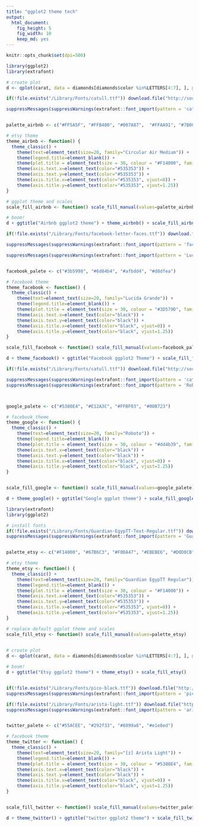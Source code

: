 ```yaml
---
title: "ggplot2 theme tech"
output:
  html_document:
    fig_height: 5
    fig_width: 10
    keep_md: yes
---
```



```r
knitr::opts_chunk$set(dpi=500)
```


```r

library(ggplot2)
library(extrafont)

# create plot
d <- qplot(carat, data = diamonds[diamonds$color %in%LETTERS[4:7], ], geom = "histogram", fill = color)


```

```r

if(!file.exists("/Library/Fonts/catull.ttf")) download.file("http://social-fonts.com/assets/fonts/catull/catull.ttf", "/Library/Fonts/catull.ttf", method="curl")

suppressMessages(suppressWarnings(extrafont::font_import(pattern = 'catull.ttf', prompt=FALSE)))


palette_airbnb <- c("#FF5A5F", "#FFB400", "#007A87",  "#FFAA91", "#7B0051")

# etsy theme
theme_airbnb <- function() {
  theme_classic() + 
    theme(text=element_text(size=20, family="Circular Air Medium")) +
    theme(legend.title=element_blank()) + 
    theme(plot.title = element_text(size = 30, colour = "#F14000", family="Circular Air Bold")) + 
    theme(axis.text.x=element_text(color="#535353")) +
    theme(axis.text.y=element_text(color="#535353")) +
    theme(axis.title.x=element_text(color="#535353", vjust=0)) +
    theme(axis.title.y=element_text(color="#535353", vjust=1.25))
}

# ggplot theme and scales
scale_fill_airbnb <- function() scale_fill_manual(values=palette_airbnb)

# boom!
d + ggtitle("Airbnb ggplot2 theme") + theme_airbnb() + scale_fill_airbnb()
```


```r

if(!file.exists("/Library/Fonts/facebook-letter-faces.ttf")) download.file("http://social-fonts.com/assets/fonts/facebook-letter-faces/facebook-letter-faces.ttf", "/Library/Fonts/facebook-letter-faces.ttf", method="curl")

suppressMessages(suppressWarnings(extrafont::font_import(pattern = 'facebook-letter-faces.ttf', prompt=FALSE)))

suppressMessages(suppressWarnings(extrafont::font_import(pattern = 'Lucida', prompt=FALSE)))


facebook_palete <- c("#3b5998", "#6d84b4", "#afbdd4", "#d8dfea")

# facebook theme
theme_facebook <- function() {
  theme_classic() + 
    theme(text=element_text(size=20, family="Lucida Grande")) +
    theme(legend.title=element_blank()) + 
    theme(plot.title = element_text(size = 30, colour = "#3D579D", family="Facebook Letter Faces")) + 
    theme(axis.text.x=element_text(color="black")) +
    theme(axis.text.y=element_text(color="black")) +
    theme(axis.title.x=element_text(color="black", vjust=0)) +
    theme(axis.title.y=element_text(color="black", vjust=1.25))
}

scale_fill_facebook <- function() scale_fill_manual(values=facebook_palete)

d + theme_facebook() + ggtitle("Facebook ggplot2 Theme") + scale_fill_facebook()


```


```r


if(!file.exists("/Library/Fonts/catull.ttf")) download.file("http://social-fonts.com/assets/fonts/catull/catull.ttf", "/Library/Fonts/catull.ttf", method="curl")

suppressMessages(suppressWarnings(extrafont::font_import(pattern = 'catull.ttf', prompt=FALSE)))
suppressMessages(suppressWarnings(extrafont::font_import(pattern = 'Roboto', prompt=FALSE)))



google_palete <- c("#5380E4", "#E12A3C", "#FFBF03", "#00B723")

# facebook theme
theme_google <- function() {
  theme_classic() + 
    theme(text=element_text(size=20, family="Roboto")) +
    theme(legend.title=element_blank()) + 
    theme(plot.title = element_text(size = 30, colour = "#dd4b39", family="Catull")) + 
    theme(axis.text.x=element_text(color="black")) +
    theme(axis.text.y=element_text(color="black")) +
    theme(axis.title.x=element_text(color="black", vjust=0)) +
    theme(axis.title.y=element_text(color="black", vjust=1.25))
}


scale_fill_google <- function() scale_fill_manual(values=google_palete)

d + theme_google() + ggtitle("Google ggplot theme") + scale_fill_google()


```


```r

library(extrafont)
library(ggplot2)

# install fonts
if(!file.exists("/Library/Fonts/Guardian-EgypTT-Text-Regular.ttf")) download.file("https://www.etsy.com/assets/type/Guardian-EgypTT-Text-Regular.ttf", "/Library/Fonts/Guardian-EgypTT-Text-Regular.ttf", method="curl")
suppressMessages(suppressWarnings(extrafont::font_import(pattern = 'Guardian-EgypTT-Text-Regular.ttf', prompt=FALSE)))


palette_etsy <- c("#F14000", "#67B6C3", "#F0DA47", "#EBEBE6", "#D0D0CB")

# etsy theme
theme_etsy <- function() {
  theme_classic() + 
    theme(text=element_text(size=20, family="Guardian EgypTT Regular")) +
    theme(legend.title=element_blank()) + 
    theme(plot.title = element_text(size = 30, colour = "#F14000")) + 
    theme(axis.text.x=element_text(color="#535353")) +
    theme(axis.text.y=element_text(color="#535353")) +
    theme(axis.title.x=element_text(color="#535353", vjust=0)) +
    theme(axis.title.y=element_text(color="#535353", vjust=1.25))
}

# replace default ggplot theme and scales
scale_fill_etsy <- function() scale_fill_manual(values=palette_etsy)
                                     

# create plot
d <- qplot(carat, data = diamonds[diamonds$color %in%LETTERS[4:7], ], geom = "histogram", fill = color)

# boom!
d + ggtitle("Etsy ggplot2 theme") + theme_etsy() + scale_fill_etsy()



```


```r
if(!file.exists("/Library/Fonts/pico-black.ttf")) download.file("http://social-fonts.com/assets/fonts/pico-black/pico-black.ttf", "/Library/Fonts/pico-black.ttf", method="curl")
suppressMessages(suppressWarnings(extrafont::font_import(pattern = 'pico-black.ttf', prompt=FALSE)))

if(!file.exists("/Library/Fonts/arista-light.ttf")) download.file("http://social-fonts.com/assets/fonts/arista-light/arista-light.ttf", "/Library/Fonts/arista-light.ttf", method="curl")
suppressMessages(suppressWarnings(extrafont::font_import(pattern = 'arista-light.ttf', prompt=FALSE)))


twitter_palete <- c("#55ACEE", "#292f33", "#8899a6", "#e1e8ed")

# facebook theme
theme_twitter <- function() {
  theme_classic() + 
    theme(text=element_text(size=20, family="[z] Arista Light")) +
    theme(legend.title=element_blank()) + 
    theme(plot.title = element_text(size = 30, colour = "#5380E4", family="PicoBlackAl")) + 
    theme(axis.text.x=element_text(color="black")) +
    theme(axis.text.y=element_text(color="black")) +
    theme(axis.title.x=element_text(color="black", vjust=0)) +
    theme(axis.title.y=element_text(color="black", vjust=1.25))
}


scale_fill_twitter <- function() scale_fill_manual(values=twitter_palete)

d + theme_twitter() + ggtitle("twitter ggplot2 theme") + scale_fill_twitter()


```